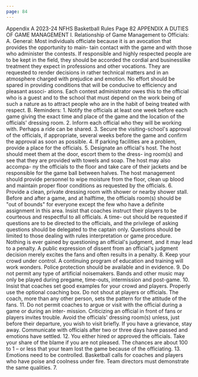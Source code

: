 ```yaml
---
page: 84
---
```


Appendix A 2023-24 NFHS Basketball Rules Page 82 APPENDIX A DUTIES OF GAME MANAGEMENT I. Relationship of Game Management to Officials: A. General: Most individuals officiate because it is an avocation that provides the opportunity to main- tain contact with the game and with those who administer the contests. If responsible and highly respected people are to be kept in the field, they should be accorded the cordial and businesslike treatment they expect in professions and other vocations. They are requested to render decisions in rather technical matters and in an atmosphere charged with prejudice and emotion. No effort should be spared in providing conditions that will be conducive to efficiency and pleasant associ- ations. Each contest administrator owes this to the official who is a guest and to the school that must depend on the work being of such a nature as to attract people who are in the habit of being treated with respect. B. Reminders: 1. Notify the officials at least one week before each game giving the exact time and place of the game and the location of the officials' dressing room. 2. Inform each official who they will be working with. Perhaps a ride can be shared. 3. Secure the visiting-school's approval of the officials, if appropriate, several weeks before the game and confirm the approval as soon as possible. 4. If parking facilities are a problem, provide a place for the officials. 5. Designate an official's host. The host should meet them at the door, escort them to the dress- ing room(s) and see that they are provided with towels and soap. The host may also accompa- ny the officials to the floor and take care of their jackets and be responsible for the game ball between halves. The host management should provide personnel to wipe moisture from the floor, clean up blood and maintain proper floor conditions as requested by the officials. 6. Provide a clean, private dressing room with shower or nearby shower stall. Before and after a game, and at halftime, the officials room(s) should be "out of bounds" for everyone except the few who have a definite assignment in this area. Insist that coaches instruct their players to be courteous and respectful to all officials. A time- out should be requested if questions are to be directed to the officials, and the privilege of asking questions should be delegated to the captain only. Questions should be limited to those dealing with rules interpretation or game procedure. Nothing is ever gained by questioning an official's judgment, and it may lead to a penalty. A public expression of dissent from an official's judgment decision merely excites the fans and often results in a penalty. 8. Keep your crowd under control. A continuing program of education and training will work wonders. Police protection should be available and in evidence. 9. Do not permit any type of artificial noisemakers. Bands and other music may only be played during pregame, time-outs, intermission and post-game. 10. Insist that coaches set good examples for your crowd and players. Properly use the optional coaching box. Do not shout at players or officials. The coach, more than any other person, sets the pattern for the attitude of the fans. 11. Do not permit coaches to argue or visit with the official during a game or during an inter- mission. Criticizing an official in front of fans or players invites trouble. Avoid the officials' dressing room(s) unless, just before their departure, you wish to visit briefly. If you have a grievance, stay away. Communicate with officials after two or three days have passed and emotions have settled. 12. You either hired or approved the officials. Take your share of the blame if you are not pleased. The chances are about 100 to 1 – or less that your team lost the game because of the officiating. 13. Emotions need to be controlled. Basketball calls for coaches and players who have poise and coolness under fire. Team directors must demonstrate the same qualities. 7.